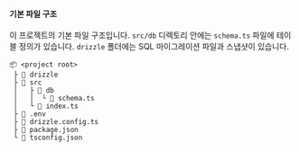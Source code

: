 #### 기본 파일 구조

이 프로젝트의 기본 파일 구조입니다. `src/db` 디렉토리 안에는 `schema.ts` 파일에 테이블 정의가 있습니다. `drizzle` 폴더에는 SQL 마이그레이션 파일과 스냅샷이 있습니다.

```plaintext
📦 <project root>
 ├ 📂 drizzle
 ├ 📂 src
 │   ├ 📂 db
 │   │  └ 📜 schema.ts
 │   └ 📜 index.ts
 ├ 📜 .env
 ├ 📜 drizzle.config.ts
 ├ 📜 package.json
 └ 📜 tsconfig.json
```


